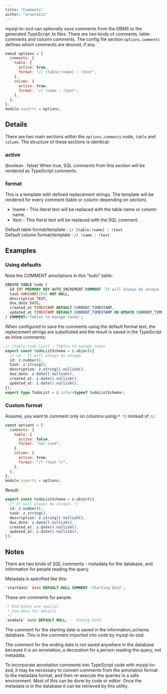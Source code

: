 ```yaml
---
title: "Comments"
author: "araera111"
---
```


mysql-to-zod can optionally save comments from the DBMS to the generated TypeScript .ts files. There are two kinds of comments, table comments and column comments. The config file section `options.comments` defines which comments are desired, if any.

```js
const options = {
  comments: {
    table: {
      active: true,
      format: "// [table:!name] : !text",
    },
    column: {
      active: true,
      format: "// !name : !text",
    },
  },
};
module.exports = options;
```


## Details

There are two main sections within the `options.comments` node, `table` and `column`. The structure of these sections is identical:

### active

(boolean : false) When true, SQL comments from this section will be rendered as TypeScript comments.

### format

This is a template with defined replacement strings. The template will be rendered for every comment (table or column depending on section).

- !name - This literal text will be replaced with the table name or column name.
- !text - This literal text will be replaced with the SQL comment.

Default table format/template : `// [table:!name] : !text`  
Default column format/template : `// !name : !text`

## Examples

### Using defaults

Note the COMMENT annotations in this "todo" table:

```sql
CREATE TABLE todo (
  id INT PRIMARY KEY AUTO_INCREMENT COMMENT 'It will always be unique.',
  task VARCHAR(255) NOT NULL,
  description TEXT,
  due_date DATE,
  created_at TIMESTAMP DEFAULT CURRENT_TIMESTAMP,
  updated_at TIMESTAMP DEFAULT CURRENT_TIMESTAMP ON UPDATE CURRENT_TIMESTAMP
) COMMENT='Tables to manage tasks';
```

When configured to save the comments using the default format text, the replacement strings are substituted and the result is saved in the TypeScript as inline comments:

```ts
// [table:todo_list] : Tables to manage tasks
export const todoListSchema = z.object({
  // id : It will always be unique.
  id: z.number(),
  task: z.string(),
  description: z.string().nullish(),
  due_date: z.date().nullish(),
  created_at: z.date().nullish(),
  updated_at: z.date().nullish(),
});
export type TodoList = z.infer<typeof todoListSchema>;
```

### Custom format

Assume, you want to comment only on columns using`/* */` instead of `//`.

```js
const options = {
  comments: {
    table: {
      active: false,
      format: "not used",
    },
    column: {
      active: true,
      format: "/* !text */",
    },
  },
};
module.exports = options;
```

Result:

```ts
export const todoListSchema = z.object({
  /* It will always be unique. */
  id: z.number(),
  task: z.string(),
  description: z.string().nullish(),
  due_date: z.date().nullish(),
  created_at: z.date().nullish(),
  updated_at: z.date().nullish(),
});
```

## Notes

There are two kinds of SQL comments - metadata for the database, and information for people reading the query.

Metadata is specified like this:

```sql
`startdate` date DEFAULT NULL COMMENT 'Starting Date',
```

These are comments for people:

```sql
/* End Dates are special
 * See docs for details
 */
`enddate` date DEFAULT NULL, -- Ending Date
```

The comment for the starting date is saved in the information_schema database. This is the comment imported into code by mysql-to-zod.

The comment for the ending date is not saved anywhere in the database because it is an annotation, a decoration for a person reading the query, not metadata.

To incorporate annotation comments into TypeScript code with mysql-to-zod, it may be necessary to convert comments from the annotation format to the metadata format, and then re-execute the queries in a safe environment. Most of this can be done by code or editor. Once the metadata is in the database it can be retrieved by this utility.